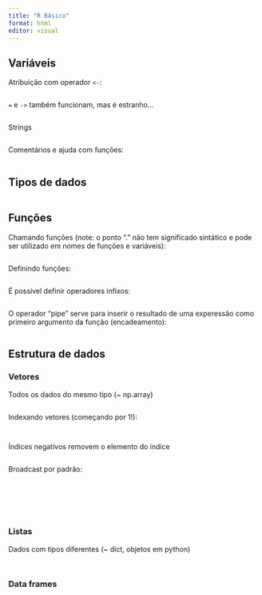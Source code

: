 ```yaml
---
title: "R Básico"
format: html
editor: visual
---
```


## Variáveis

Atribuição com operador `<-`:

```r

```

`=` e `->` também funcionam, mas é estranho...

```r

```

Strings

```r

```

Comentários e ajuda com funções:

```r

```

## Tipos de dados

```r

```

## Funções

Chamando funções (note: o ponto "." não tem significado sintático e pode ser utilizado em nomes de funções e variáveis):

```r

```

Definindo funções:

```r

```

É possível definir operadores infixos:

```r

```

O operador "pipe" serve para inserir o resultado de uma experessão como primeiro argumento da função (encadeamento):

```r

```

## Estrutura de dados

### Vetores

Todos os dados do mesmo tipo (\~ np.array)

```r

```

Indexando vetores (começando por 1!):

```r

```

```r

```

Índices negativos removem o elemento do índice

```r

```

Broadcast por padrão:

```r

```

```r

```

```r

```

```r

```

```r

```

```r

```

### Listas

Dados com tipos diferentes (\~ dict, objetos em python)

```r

```

```r

```

### Data frames

```r

```

```r

```

```r

```

```r

```

```r

```

```r

```
